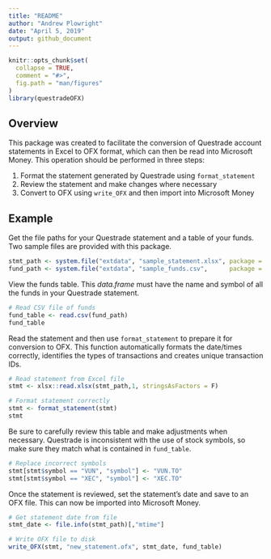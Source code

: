```yaml
---
title: "README"
author: "Andrew Plowright"
date: "April 5, 2019"
output: github_document
---
```


```r
knitr::opts_chunk$set(
  collapse = TRUE,
  comment = "#>",
  fig.path = "man/figures"
)
library(questradeOFX)
```

## Overview

This package was created to facilitate the conversion of Questrade account statements in Excel to OFX format, which can then be read into Microsoft Money. This operation should be performed in three steps:

1. Format the statement generated by Questrade using `format_statement`
2. Review the statement and make changes where necessary
3. Convert to OFX using `write_OFX` and then import into Microsoft Money


## Example

Get the file paths for your Questrade statement and a table of your funds. Two sample files are provided with this package.

```r
stmt_path <- system.file("extdata", "sample_statement.xlsx", package = "questradeOFX")
fund_path <- system.file("extdata", "sample_funds.csv",      package = "questradeOFX")

```

View the funds table. This _data.frame_ must have the name and symbol of all the funds in your Questrade statement.

```r
# Read CSV file of funds
fund_table <- read.csv(fund_path)
fund_table
```

Read the statement and then use `format_statement` to prepare it for conversion to OFX. This function automatically formats the date/times correctly, identifies the types of transactions and creates unique transaction IDs.

```r
# Read statement from Excel file
stmt <- xlsx::read.xlsx(stmt_path,1, stringsAsFactors = F)

# Format statement correctly
stmt <- format_statement(stmt)
stmt
```

Be sure to carefully review this table and make adjustments when necessary. Questrade is inconsistent with the use of stock symbols, so make sure they match what is contained in `fund_table`.

```r
# Replace incorrect symbols
stmt[stmt$symbol == "VUN", "symbol"] <- "VUN.TO"
stmt[stmt$symbol == "XEC", "symbol"] <- "XEC.TO"
```

Once the statement is reviewed, set the statement's date and save to an OFX file. This can now be imported into Microsoft Money.

```r
# Get statement date from file
stmt_date <- file.info(stmt_path)[,"mtime"]

# Write OFX file to disk
write_OFX(stmt, "new_statement.ofx", stmt_date, fund_table)
```
